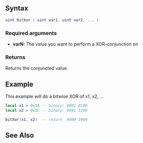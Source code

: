 {{Server client function}}

{{New feature/item|3.0132|1.3.2|5340|
This function performs a bitwise XOR-conjunction (exclusive OR) on two or more (unsigned) 32-bit [[/Int.md|integers]]. See [http://en.wikipedia.org/wiki/Bitwise_operation#XOR Bitwise operation] for more details.
}}

==Syntax==
<syntaxhighlight lang="lua">
uint bitXor ( uint var1, uint var2, ... )
</syntaxhighlight>

===Required arguments===
*'''varN:''' The value you want to perform a XOR-conjunction on

===Returns===
Returns the conjuncted value.

==Example==
This example will do a bitwise XOR of x1, x2, ...

<syntaxhighlight lang="lua">
local x1 = 0x14 -- binary: 0001 0100
local x2 = 0x1C -- binary: 0001 1100

bitXor(x1, x2)  -- return  0000 1000
</syntaxhighlight>

==See Also==
{{Bit_functions}}